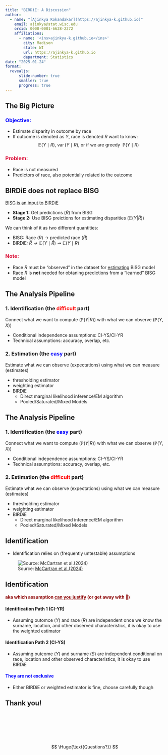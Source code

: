 ```yaml
---
title: "BIRDiE: A Discussion"
author: 
  - name: "[Ajinkya Kokandakar](https://ajinkya-k.github.io)"
    email: ajinkya@stat.wisc.edu
    orcid: 0000-0001-6628-2272
    affiliations:
      - name: '<ins>ajinkya-k.github.io</ins>'
        city: Madison
        state: WI
        url: https://ajinkya-k.github.io
        department: Statistics
date: "2025-01-24"
format: 
  revealjs:
      slide-number: true
      smaller: true
      progress: true
---
```


## The Big Picture 

### <span style='color:blue'>Objective:</span>

- Estimate disparity in outcome by race
- If outcome is denoted as $Y$, race is denoted $R$ want to know:
$$
     \mathbb{E}(Y \mid R),\  \operatorname{var}(Y \mid R), \ \text{or if we are greedy} \ \ \mathbb{P}(Y \mid R)
$$

### <span style='color:crimson'>Problem:</span>

- Race is not measured
- Predictors of race, also potentially related to the outcome

## BIRDiE does not replace BISG

<ins>BISG is an input to BIRDiE</ins>

- **Stage 1:** Get predictions ($\hat{R}$) from BISG
- **Stage 2:** Use BISG preictions for estimating disparities ($\mathbb{E}(Y | \hat{R})$)

We can think of it as two different quantities:

- BISG: Race ($R$) $\rightarrow$ predicted race ($\hat{R}$)
- BIRDiE: $\hat{R} \rightarrow \mathbb{E}(Y \mid \hat{R}) \rightsquigarrow \mathbb{E}(Y \mid R)$ 

### <span style='color:crimson'>Note:</span>

- Race $R$ must be "observed" in the dataset for <ins>estimating</ins> BISG model
- Race $R$ is **not** needed for obtaning predictions from a "learned" BISG model

## The Analysis Pipeline


### 1. Identification (the <span style='color:red'>difficult</span> part)

Connect what we want to compute ($\mathbb{P}(Y|R)$) with what we can observe ($\mathbb{P}(Y, X)$)

- Conditional independence assumptions: CI-YS/CI-YR
- Technical assumptions: accuracy, overlap, etc.

### 2. Estimation (the <span style='color:blue'>easy</span> part)

Estimate what we can observe (expectations) using what we can measure (estimates)
    
- thresholding estimator
- weighting estimator
- BIRDiE 
    - Direct marginal likelihood inference/EM algorithm
    - Pooled/Saturated/Mixed Models


## The Analysis Pipeline


### 1. Identification (the <span style='color:blue'>easy</span> part)

Connect what we want to compute ($\mathbb{P}(Y|R)$) with what we can observe ($\mathbb{P}(Y, X)$)

- Conditional independence assumptions: CI-YS/CI-YR
- Technical assumptions: accuracy, overlap, etc.

### 2. Estimation (the <span style='color:red'>difficult</span> part)

Estimate what we can observe (expectations) using what we can measure (estimates)
    
- thresholding estimator
- weighting estimator
- BIRDiE 
    - Direct marginal likelihood inference/EM algorithm
    - Pooled/Saturated/Mixed Models



## Identification

- Identification relies on (frequently untestable) assumptions

![Source: [McCartran et al.(2024)](https://www.nber.org/papers/w32373)](img/ident.png)




## Identification 

#### <span style='color:darkred'>aka which assumption <ins>can you justify</ins> (or get away with 🤫)</span>


#### Identification Path 1 (CI-YR)

- Assuming outomce ($Y$) and race ($R$) are independent once we know the surname, location, and other observed characteristics, it is okay to use the weighted estimator

#### Identification Path 2 (CI-YS)

- Assuming outcome ($Y$) and surname ($S$) are independent conditional on race, location and other observed characteristics, it is okay to use BIRDiE

#### <span style='color:blue'>They are not exclusive</span>

- Either BIRDiE or weighted estimator is fine, choose carefully though

## Thank you! 

<br/>
<br/>
<br/>
<br/>
<br/>

$$
\Huge{\text{Questions?}}
$$

